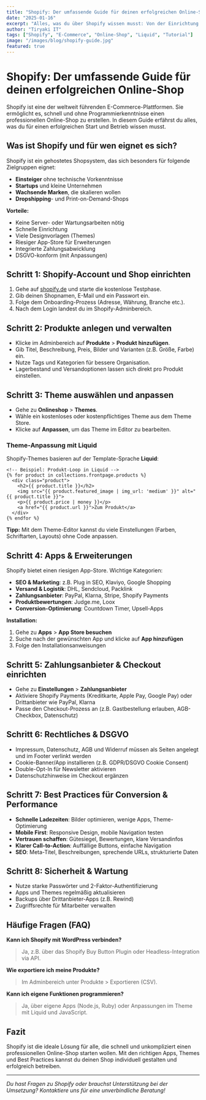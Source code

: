 ```yaml
---
title: "Shopify: Der umfassende Guide für deinen erfolgreichen Online-Shop"
date: "2025-01-16"
excerpt: "Alles, was du über Shopify wissen musst: Von der Einrichtung bis zur Optimierung deines Shops. Schritt-für-Schritt erklärt – für Einsteiger und Profis."
author: "Tiryaki IT"
tags: ["Shopify", "E-Commerce", "Online-Shop", "Liquid", "Tutorial"]
image: "/images/blog/shopify-guide.jpg"
featured: true
---
```


# Shopify: Der umfassende Guide für deinen erfolgreichen Online-Shop

Shopify ist eine der weltweit führenden E-Commerce-Plattformen. Sie ermöglicht es, schnell und ohne Programmierkenntnisse einen professionellen Online-Shop zu erstellen. In diesem Guide erfährst du alles, was du für einen erfolgreichen Start und Betrieb wissen musst.

## Was ist Shopify und für wen eignet es sich?

Shopify ist ein gehostetes Shopsystem, das sich besonders für folgende Zielgruppen eignet:
- **Einsteiger** ohne technische Vorkenntnisse
- **Startups** und kleine Unternehmen
- **Wachsende Marken**, die skalieren wollen
- **Dropshipping**- und Print-on-Demand-Shops

**Vorteile:**
- Keine Server- oder Wartungsarbeiten nötig
- Schnelle Einrichtung
- Viele Designvorlagen (Themes)
- Riesiger App-Store für Erweiterungen
- Integrierte Zahlungsabwicklung
- DSGVO-konform (mit Anpassungen)

## Schritt 1: Shopify-Account und Shop einrichten

1. Gehe auf [shopify.de](https://www.shopify.de/) und starte die kostenlose Testphase.
2. Gib deinen Shopnamen, E-Mail und ein Passwort ein.
3. Folge dem Onboarding-Prozess (Adresse, Währung, Branche etc.).
4. Nach dem Login landest du im Shopify-Adminbereich.

## Schritt 2: Produkte anlegen und verwalten

- Klicke im Adminbereich auf **Produkte** > **Produkt hinzufügen**.
- Gib Titel, Beschreibung, Preis, Bilder und Varianten (z.B. Größe, Farbe) ein.
- Nutze Tags und Kategorien für bessere Organisation.
- Lagerbestand und Versandoptionen lassen sich direkt pro Produkt einstellen.

## Schritt 3: Theme auswählen und anpassen

- Gehe zu **Onlineshop** > **Themes**.
- Wähle ein kostenloses oder kostenpflichtiges Theme aus dem Theme Store.
- Klicke auf **Anpassen**, um das Theme im Editor zu bearbeiten.

### Theme-Anpassung mit Liquid

Shopify-Themes basieren auf der Template-Sprache **Liquid**:

```liquid
<!-- Beispiel: Produkt-Loop in Liquid -->
{% for product in collections.frontpage.products %}
  <div class="product">
    <h2>{{ product.title }}</h2>
    <img src="{{ product.featured_image | img_url: 'medium' }}" alt="{{ product.title }}">
    <p>{{ product.price | money }}</p>
    <a href="{{ product.url }}">Zum Produkt</a>
  </div>
{% endfor %}
```

**Tipp:** Mit dem Theme-Editor kannst du viele Einstellungen (Farben, Schriftarten, Layouts) ohne Code anpassen.

## Schritt 4: Apps & Erweiterungen

Shopify bietet einen riesigen App-Store. Wichtige Kategorien:
- **SEO & Marketing**: z.B. Plug in SEO, Klaviyo, Google Shopping
- **Versand & Logistik**: DHL, Sendcloud, Packlink
- **Zahlungsanbieter**: PayPal, Klarna, Stripe, Shopify Payments
- **Produktbewertungen**: Judge.me, Loox
- **Conversion-Optimierung**: Countdown Timer, Upsell-Apps

**Installation:**
1. Gehe zu **Apps** > **App Store besuchen**
2. Suche nach der gewünschten App und klicke auf **App hinzufügen**
3. Folge den Installationsanweisungen

## Schritt 5: Zahlungsanbieter & Checkout einrichten

- Gehe zu **Einstellungen** > **Zahlungsanbieter**
- Aktiviere Shopify Payments (Kreditkarte, Apple Pay, Google Pay) oder Drittanbieter wie PayPal, Klarna
- Passe den Checkout-Prozess an (z.B. Gastbestellung erlauben, AGB-Checkbox, Datenschutz)

## Schritt 6: Rechtliches & DSGVO

- Impressum, Datenschutz, AGB und Widerruf müssen als Seiten angelegt und im Footer verlinkt werden
- Cookie-Banner/App installieren (z.B. GDPR/DSGVO Cookie Consent)
- Double-Opt-In für Newsletter aktivieren
- Datenschutzhinweise im Checkout ergänzen

## Schritt 7: Best Practices für Conversion & Performance

- **Schnelle Ladezeiten**: Bilder optimieren, wenige Apps, Theme-Optimierung
- **Mobile First**: Responsive Design, mobile Navigation testen
- **Vertrauen schaffen**: Gütesiegel, Bewertungen, klare Versandinfos
- **Klarer Call-to-Action**: Auffällige Buttons, einfache Navigation
- **SEO**: Meta-Titel, Beschreibungen, sprechende URLs, strukturierte Daten

## Schritt 8: Sicherheit & Wartung

- Nutze starke Passwörter und 2-Faktor-Authentifizierung
- Apps und Themes regelmäßig aktualisieren
- Backups über Drittanbieter-Apps (z.B. Rewind)
- Zugriffsrechte für Mitarbeiter verwalten

## Häufige Fragen (FAQ)

**Kann ich Shopify mit WordPress verbinden?**
> Ja, z.B. über das Shopify Buy Button Plugin oder Headless-Integration via API.

**Wie exportiere ich meine Produkte?**
> Im Adminbereich unter Produkte > Exportieren (CSV).

**Kann ich eigene Funktionen programmieren?**
> Ja, über eigene Apps (Node.js, Ruby) oder Anpassungen im Theme mit Liquid und JavaScript.

## Fazit

Shopify ist die ideale Lösung für alle, die schnell und unkompliziert einen professionellen Online-Shop starten wollen. Mit den richtigen Apps, Themes und Best Practices kannst du deinen Shop individuell gestalten und erfolgreich betreiben.

---

*Du hast Fragen zu Shopify oder brauchst Unterstützung bei der Umsetzung? Kontaktiere uns für eine unverbindliche Beratung!* 